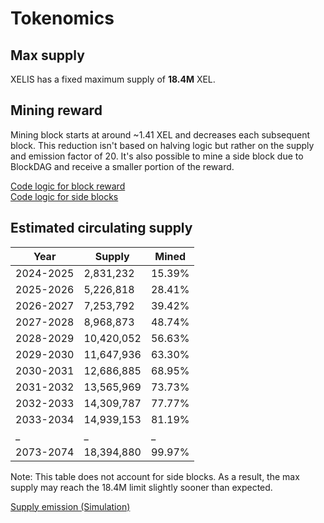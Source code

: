 # Tokenomics

## Max supply

XELIS has a fixed maximum supply of **18.4M** XEL.

## Mining reward

Mining block starts at around ~1.41 XEL and decreases each subsequent block. 
This reduction isn't based on halving logic but rather on the supply and emission factor of 20. 
It's also possible to mine a side block due to BlockDAG and receive a smaller portion of the reward.

[Code logic for block reward](https://github.com/xelis-project/xelis-blockchain/blob/12afc7725522bf31caaac54f4d08d7a962cc0ade/xelis_daemon/src/core/blockchain.rs#L2622)  
[Code logic for side blocks](https://github.com/xelis-project/xelis-blockchain/blob/12afc7725522bf31caaac54f4d08d7a962cc0ade/xelis_daemon/src/core/blockchain.rs#L2606)

## Estimated circulating supply

| Year      | Supply     | Mined  |
|-----------|------------|--------|
| 2024-2025 | 2,831,232  | 15.39% |
| 2025-2026 | 5,226,818  | 28.41% |
| 2026-2027 | 7,253,792  | 39.42% |
| 2027-2028 | 8,968,873  | 48.74% |
| 2028-2029 | 10,420,052 | 56.63% |
| 2029-2030 | 11,647,936 | 63.30% |
| 2030-2031 | 12,686,885 | 68.95% |
| 2031-2032 | 13,565,969 | 73.73% |
| 2032-2033 | 14,309,787 | 77.77% |
| 2033-2034 | 14,939,153 | 81.19% |
| _         | _          | _      |
| 2073-2074 | 18,394,880 | 99.97% |

Note: This table does not account for side blocks. As a result, the max supply may reach the 18.4M limit slightly sooner than expected.

[Supply emission (Simulation)](https://stats.xelis.io/views/supply_emission)